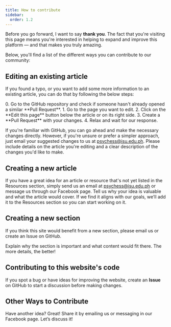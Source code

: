 ```yaml
---
title: How to contribute 
sidebar:
  order: 1.2
---
```



Before you go forward, I want to say **thank you**. The fact that you're visiting this page means you're interested in helping to expand and improve this platform — and that makes you truly amazing.

Below, you'll find a list of the different ways you can contribute to our community:

## Editing an existing article
If you found a typo, or you want to add some more information to an existing article, you can do that by following the below steps:

<Steps>
0. Go to the GitHub repository and check if someone hasn't already opened a similar **Pull Request**.
1. Go to the page you want to edit.
2. Click on the **Edit this page** button below the article or on its right side.
3. Create a **Pull Request** with your changes.
4. Relax and wait for our response.
</Steps>

If you're familiar with GitHub, you can go ahead and make the necessary changes directly. However, if you're unsure or prefer a simpler approach, just email your suggested changes to us at psychess@isu.edu.ph. Please include details on the article you're editing and a clear description of the changes you'd like to make.

## Creating a new article
If you have a great idea for an article or resource that's not yet listed in the Resources section, simply send us an email at psychess@isu.edu.ph or message us through our Facebook page. Tell us why your idea is valuable and what the article would cover. If we find it aligns with our goals, we’ll add it to the Resources section so you can start working on it.

## Creating a new section
If you think this site would benefit from a new section, please email us or create an Issue on GitHub.

Explain why the section is important and what content would fit there. The more details, the better!

## Contributing to this website's code
If you spot a bug or have ideas for improving the website, create an **Issue** on GitHub to start a discussion before making changes.

## Other Ways to Contribute
Have another idea? Great! Share it by emailing us or messaging in our Facebook page. Let’s discuss it!